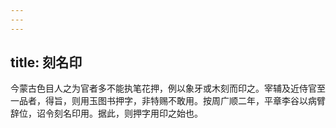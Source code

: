 ```yaml
---
---
---
```

title: 刻名印
---




今蒙古色目人之为官者多不能执笔花押，例以象牙或木刻而印之。宰辅及近侍官至一品者，得旨，则用玉图书押字，非特赐不敢用。按周广顺二年，平章李谷以病臂辞位，诏令刻名印用。据此，则押字用印之始也。